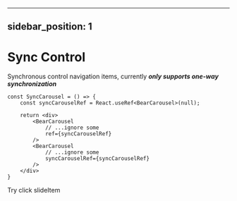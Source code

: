 



---
sidebar_position: 1
---

# Sync Control

Synchronous control navigation items, currently ***only supports one-way synchronization***

```tsx
const SyncCarousel = () => {
    const syncCarouselRef = React.useRef<BearCarousel>(null);

    return <div>
        <BearCarousel
            // ...ignore some
            ref={syncCarouselRef}
        />
        <BearCarousel
            // ...ignore some
            syncCarouselRef={syncCarouselRef}
        />
    </div>
}
```

Try click slideItem

<SyncCarousel/>


